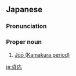 ==Japanese==
{{wikipedia|lang=ja}}
{{ja-kanjitab|じょう|おう|yomi=o}}

===Pronunciation===
{{ja-pron|yomi=o|じょうおう}}

===Proper noun===
{{ja-pos|proper|じょうおう}}

# [[w:Jōō (Kamakura period)|Jōō (Kamakura period)]]

[[ja:貞応]]